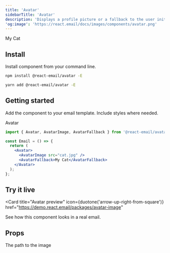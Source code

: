 ```yaml
---
title: 'Avatar'
sidebarTitle: 'Avatar'
description: 'Displays a profile picture or a fallback to the user initials.'
'og:image': 'https://react.email/docs/images/components/avatar.png'
---
```



<div
  className="not-prose w-full flex items-center justify-center h-[300px] rounded-xl border border-slate-200 dark:border-slate-800"
  style={{
    background:
      'linear-gradient(90deg,#161616 10px,transparent 0%) 31%,linear-gradient(#161616 10px,transparent 0%) 20%,#303749',
    backgroundSize: '12px 12px',
  }}
>
  <Avatar>
    <AvatarImage src="cat.jpg" />
    <AvatarFallback>My Cat</AvatarFallback>
  </Avatar>
</div>

## Install

Install component from your command line.

<CodeGroup>

```sh npm
npm install @react-email/avatar -E
```

```sh yarn
yarn add @react-email/avatar -E
```

</CodeGroup>

## Getting started

Add the component to your email template. Include styles where needed.

Avatar

```jsx
import { Avatar, AvatarImage, AvatarFallback } from '@react-email/avatar';

const Email = () => {
  return (
    <Avatar>
      <AvatarImage src="cat.jpg" />
      <AvatarFallback>My Cat</AvatarFallback>
    </Avatar>
  );
};
```

## Try it live

<Card
  title="Avatar preview"
  icon={duotone('arrow-up-right-from-square')}
  href="https://demo.react.email/packages/avatar-image"
>
  See how this component looks in a real email.
</Card>

## Props

<ResponseField name="src" type="string">
  The path to the image
</ResponseField>

<Support />
